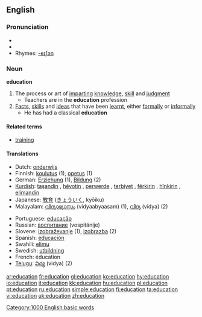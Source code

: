 {{wikipedia}}
{{see|éducation}}
==English==

===Pronunciation===
* {{IPA|/ɛdjuːkeɪʃn/}}
* {{audio|en-us-education.ogg|Audio (US)}}
* Rhymes: [[Rhymes:English:-eɪʃǝn|-eɪʃǝn]]

===Noun===
'''education'''

# The process or art of [[imparting]] [[knowledge]], [[skill]] and [[judgment]]
#* Teachers are in the '''education''' profession
# [[fact|Facts]], [[skill]]s and [[idea]]s that have been [[learnt]], either [[formally]] or [[informally]]
#* He has had a classical '''education'''

====Related terms====
*[[training]]

====Translations====
{{top}}
*Dutch: [[onderwijs]] {{n}}
*Finnish: [[koulutus]] (1), [[opetus]] (1)
*German: [[Erziehung]] (1), [[Bildung]] (2)
*[[Kurdish]]: [[taşandin]] {{f}}, [[hêvotin]] {{f}}, [[perwerde]] {{f}}, [[terbiyet]] {{f}}, [[fêr|fêrkirin]] {{f}}, [[hîn|hînkirin]] {{f}}, [[elimandin]] {{f}}
*Japanese: [[教育]] ([[きょういく]], kyōiku)
*Malayalam: [[വിദ്യാഭ്യാസം]] (vidyaabyaasam) (1),  [[വിദ്യ]] (vidya) (2)
{{mid}}
*Portuguese: [[educação]] {{f}}
*Russian: [[воспитание]] (vospitánije) {{n}}
*Slovene: [[izobraževanje]] {{n}} (1), [[izobrazba]] {{f}} (2)
*Spanish: [[educación]] {{f}}
*Swahili: [[elimu]]
*Swedish: [[utbildning]] {{c}}
*French: éducation
*[[Telugu]]: [[విద్య]] (vidya) (2)
{{bottom}}

[[Category:1000 English basic words]]

[[ar:education]]
[[fr:education]]
[[gl:education]]
[[ko:education]]
[[hy:education]]
[[io:education]]
[[it:education]]
[[kk:education]]
[[hu:education]]
[[pl:education]]
[[pt:education]]
[[ru:education]]
[[simple:education]]
[[fi:education]]
[[ta:education]]
[[vi:education]]
[[uk:education]]
[[zh:education]]